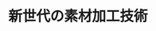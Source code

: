 ﻿---
title: "新世代の素材加工技術"
category: "工学院"
vol: 49
interviewee: "村上・大竹 "
url: ""
tags: ["材料","物質","炭素","素材","工業"]
pdf: "49-2.pdf"
career: ""
preface: "材料を加工して機能を持たせることは工業の基本である。村上･大竹は、素材の強度や耐性を劇的に高める製法を開発している。その技術のカギとなるのが、実用化の研究が始まった炭素系の新物質だ。"
---
